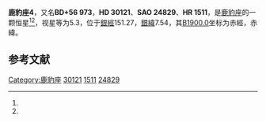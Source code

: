 {{Starbox begin
| name = 鹿豹座4
}}
{{Starbox observe
| epoch = [[J2000.0|J2000.0]]
| constell = [[鹿豹座|鹿豹座]]<ref name=SIMBAD>{{cite web
 | url=http://simbad.u-strasbg.fr/simbad/sim-id?Ident=HR+1511
 | title =Pulsating variable Star
 | publisher=Centre de Données astronomiques de Strasbourg
 | work=SIMBAD
 | accessdate=2012-07-13}}</ref><ref name=DATA>{{cite web
 | url=http://vizier.u-strasbg.fr/viz-bin/VizieR-5?-out.add=.&-source=5050&-corr=PK=HR&-out.max=9999&HR=1511
 | title=VizieR Detailed Page
 | accessdate=2012-07-13
 | archive-date=2019-11-28
 | archive-url=https://web.archive.org/web/20191128114244/http://vizier.u-strasbg.fr/viz-bin/VizieR-5?-out.add=.&-source=5050&-corr=PK=HR&-out.max=9999&HR=1511
 | dead-url=no
 }}</ref>
| 星官 = 
| ra = {{RA|4|48|0.3}}<ref name=SIMBAD /><ref name=DATA />
| dec = {{DEC|+56|45|26}}<ref name=SIMBAD /><ref name=DATA />
| appmag_v = 5.3<ref name=SIMBAD /><ref name=DATA />
}}
{{Starbox character
| class = A3m<ref name=SIMBAD /><ref name=DATA />
| b-v = 0.25<ref name=SIMBAD /><ref name=DATA />
| u-b = 0.15<ref name=SIMBAD /><ref name=DATA />
| r-i = 0.08<ref name=SIMBAD /><ref name=DATA />
| variable = 
}}
{{Starbox astrometry
| radial_v = 0.15
| prop_mo_ra = 19
| parallax = 0.013
| p_error = 
}}
{{Starbox catalog
| names =BD+56 973，[[SAO星表|SAO]] 24829，[[HD星表|HD]] 30121，[[HR星表|HR]] 1511}}
{{Starbox reference |Simbad=HR+1511}}
{{Starbox end}}

'''鹿豹座4'''，又名'''BD+56 973'''，'''HD 30121'''、'''SAO 24829'''、'''HR 1511'''，是[[鹿豹座|鹿豹座]]的一颗恒星<ref name=SIMBAD /><ref name=DATA />，视星等为5.3，位于[[銀道座標系|銀經]]151.27，[[銀道座標系|銀緯]]7.54，其[[B1900.0|B1900.0]]坐标为赤經{{RA|4|39|40.2}}，赤緯{{DEC|+56|7.54|47}}。

== 参考文献 ==
{{reflist}}

{{star-stub}}

{{鹿豹座恒星}}
[[Category:鹿豹座|Category:鹿豹座]]
[[Category:HD和HDE天體|30121]]
[[Category:HR天體|1511]]
[[Category:SAO天體|24829]]